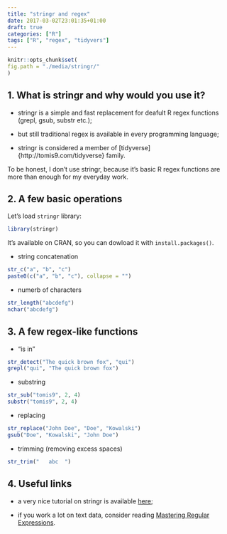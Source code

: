 ```yaml
---
title: "stringr and regex"
date: 2017-03-02T23:01:35+01:00
draft: true
categories: ["R"]
tags: ["R", "regex", "tidyvers"]
---
```



```r
knitr::opts_chunk$set(
fig.path = "./media/stringr/"
)
```



## 1. What is stringr and why would you use it?

* stringr is a simple and fast replacement for deafult R regex functions (grepl, gsub, substr etc.);

* but still traditional regex is available in every programming language;

* stringr is considered a member of [tidyverse]{http://tomis9.com/tidyverse} family.

To be honest, I don't use stringr, because it's basic R regex functions are more than enough for my everyday work.

## 2. A few basic operations

Let's load `stringr` library:
```r
library(stringr)
```

It's available on CRAN, so you can dowload it with `install.packages()`.

* string concatenation
```r
str_c("a", "b", "c")
paste0(c("a", "b", "c"), collapse = "")
```

* numerb of characters
```r
str_length("abcdefg")
nchar("abcdefg")
```

## 3. A few regex-like functions

* "is in"
```r
str_detect("The quick brown fox", "qui")
grepl("qui", "The quick brown fox")
```

* substring
```r
str_sub("tomis9", 2, 4)
substr("tomis9", 2, 4)
```

* replacing
```r
str_replace("John Doe", "Doe", "Kowalski")
gsub("Doe", "Kowalski", "John Doe")
```

* trimming (removing excess spaces)
```r
str_trim("   abc  ")
```

## 4. Useful links

* a very nice tutorial on stringr is available [here](https://cran.r-project.org/web/packages/stringr/vignettes/stringr.html);

* if you work a lot on text data, consider reading [Mastering Regular Expressions](http://shop.oreilly.com/product/9780596528126.do).
